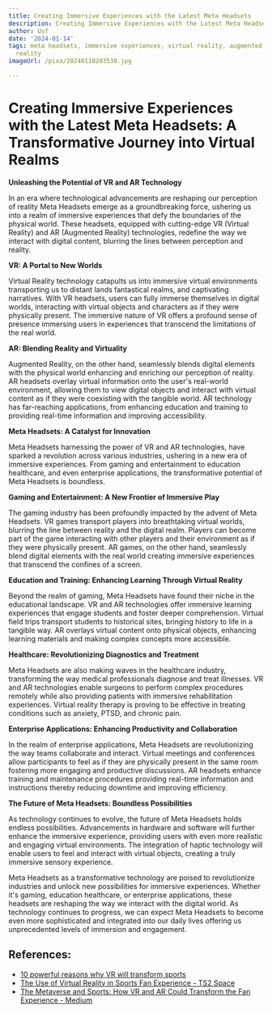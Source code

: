 ```yaml
---
title: Creating Immersive Experiences with the Latest Meta Headsets
description: Creating Immersive Experiences with the Latest Meta Headsets
author: Usf
date: '2024-01-14'
tags: meta headsets, immersive experiences, virtual reality, augmented reality, mixed
  reality
imageUrl: /pixa/20240118203538.jpg

---
```

# Creating Immersive Experiences with the Latest Meta Headsets: A Transformative Journey into Virtual Realms
**Unleashing the Potential of VR  and AR Technology**

In an era where  technological advancements are  reshaping our perception of reality Meta Headsets emerge as a groundbreaking force, ushering  us into a realm of immersive experiences that defy the boundaries of the physical world. These headsets, equipped  with  cutting-edge VR (Virtual Reality)  and AR (Augmented Reality) technologies, redefine the way  we  interact with  digital content, blurring the lines  between  perception and reality.

**VR: A Portal to New Worlds**

Virtual Reality technology catapults  us into immersive virtual environments  transporting us to distant lands fantastical realms, and captivating narratives. With VR headsets,  users can fully immerse themselves  in digital worlds, interacting with virtual objects and characters as if they were physically present. The immersive nature of VR offers a profound sense of presence immersing users  in experiences that  transcend the limitations of the real world.

**AR: Blending Reality and  Virtuality**

Augmented Reality, on the other hand, seamlessly blends digital elements with the physical world enhancing and enriching  our perception of reality. AR headsets overlay virtual information onto the user's real-world environment, allowing them to view  digital objects and interact with virtual content as if they were coexisting with the tangible world. AR technology has far-reaching applications, from enhancing education and training to providing real-time  information and  improving accessibility.

**Meta Headsets:  A Catalyst for Innovation**

Meta  Headsets harnessing the power of VR and AR technologies, have sparked a revolution across  various industries, ushering in a new era of immersive  experiences. From gaming and entertainment to education  healthcare, and even enterprise applications, the transformative potential  of Meta Headsets is boundless.

**Gaming and Entertainment: A  New  Frontier of Immersive  Play**

The gaming industry has been profoundly impacted  by the advent  of Meta Headsets. VR  games transport  players into breathtaking virtual worlds, blurring the line between reality and the digital realm. Players can become part of the game interacting with  other players and their environment  as if they were physically present. AR games,  on the other hand, seamlessly blend digital elements with the real world creating immersive experiences  that transcend the confines of  a screen.

**Education  and Training: Enhancing  Learning Through Virtual Reality**

Beyond the  realm of gaming, Meta Headsets have found their niche in the educational landscape. VR and  AR technologies  offer immersive  learning experiences that engage students and foster deeper comprehension. Virtual field trips transport students to historical sites, bringing history to life in a tangible  way. AR  overlays virtual content onto physical objects,  enhancing learning materials and making complex concepts more accessible.

**Healthcare: Revolutionizing Diagnostics and Treatment**

Meta Headsets are also making waves in the healthcare  industry,  transforming the way medical professionals diagnose and treat illnesses. VR and AR technologies enable surgeons to perform  complex procedures remotely while  also providing patients with immersive rehabilitation experiences. Virtual reality therapy is proving to be effective in treating conditions such as anxiety, PTSD, and chronic pain.

**Enterprise  Applications: Enhancing Productivity and Collaboration**

In the realm of enterprise applications, Meta Headsets  are revolutionizing  the way teams collaborate and interact. Virtual meetings and conferences allow participants to feel as if they are physically present in the same room fostering more  engaging and productive discussions. AR headsets enhance  training and maintenance procedures providing real-time information and instructions thereby reducing  downtime and improving efficiency.

**The Future of Meta Headsets: Boundless Possibilities**

As technology continues to  evolve, the future of Meta Headsets holds endless possibilities. Advancements in hardware and  software will further enhance the immersive experience, providing users with even more realistic and engaging virtual environments. The integration of haptic technology will enable users to feel and interact with virtual objects, creating a truly immersive sensory experience.

Meta Headsets as a  transformative technology are poised to revolutionize industries and unlock new possibilities for immersive experiences. Whether it's gaming, education healthcare, or enterprise applications, these headsets are reshaping the way we interact with the digital world. As technology continues to progress, we can expect Meta  Headsets to become even more sophisticated and integrated into our daily lives offering  us  unprecedented levels of immersion and engagement.

## References:
- [10 powerful reasons why VR will transform sports](https://sporttomorrow.com/10-powerful-reasons-why-vr-will-transform-sports/amp/)
- [The Use of Virtual Reality in Sports Fan Experience - TS2 Space](https://ts2.space/en/the-use-of-virtual-reality-in-sports-fan-experience/)
- [The Metaverse and Sports: How VR and AR Could Transform the Fan Experience - Medium](https://medium.com/blockchain-smart-solutions/the-metaverse-and-sports-how-vr-and-ar-could-transform-the-fan-experience-d15e73c459a2)
